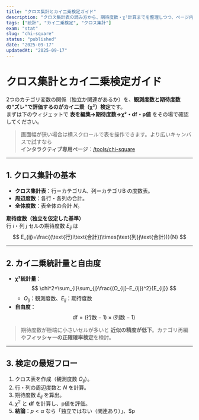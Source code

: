 ```yaml
---
title: "クロス集計とカイ二乗検定ガイド"
description: "クロス集計表の読み方から、期待度数・χ²計算までを整理しつつ、ページ内でインタラクティブに体験"
tags: ["統計", "カイ二乗検定", "クロス集計"]
exam: "stat"
slug: "chi-square"
status: "published"
date: "2025-09-17"
updatedAt: "2025-09-17"
---
```


# クロス集計とカイ二乗検定ガイド

2つのカテゴリ変数の関係（独立か関連があるか）を、**観測度数と期待度数の“ズレ”**で評価するのが**カイ二乗（χ²）検定**です。  
まずは下のウィジェットで **表を編集→期待度数→χ²・df・p値** をその場で確認してください。

<section style={{ margin: '12px 0 20px' }}>
  <ChiSquareGuide />
</section>

> 画面幅が狭い場合は横スクロールで表を操作できます。より広いキャンバスで試すなら  
> **インタラクティブ専用ページ**：[/tools/chi-square](/tools/chi-square)

---

## 1. クロス集計の基本

- **クロス集計表**：行＝カテゴリA、列＝カテゴリB の度数表。  
- **周辺度数**：各行・各列の合計。  
- **全体度数**：表全体の合計 $N$。

**期待度数（独立を仮定した基準）**  
行 $i$・列 $j$ セルの期待度数 $E_{ij}$ は  
$$
E_{ij}=\frac{(\text{行}i\text{合計})\times(\text{列}j\text{合計})}{N}
$$

---

## 2. カイ二乗統計量と自由度

- **χ²統計量**：  
$$
\chi^2=\sum_{i}\sum_{j}\frac{(O_{ij}-E_{ij})^2}{E_{ij}}
$$
  - $O_{ij}$：観測度数、$E_{ij}$：期待度数
- **自由度**：  
$$
\text{df}=(\text{行数}-1)\times(\text{列数}-1)
$$

> 期待度数が極端に小さいセルが多いと **近似の精度が低下**。カテゴリ再編や**フィッシャーの正確確率検定**を検討。

---

## 3. 検定の最短フロー

1. クロス表を作成（観測度数 $O_{ij}$）。  
2. 行・列の周辺度数と $N$ を計算。  
3. 期待度数 $E_{ij}$ を算出。  
4. $χ^2$ と **df** を計算し、p値を評価。  
5. **結論**：$p<\alpha$ なら「独立ではない（関連あり）」、$p
